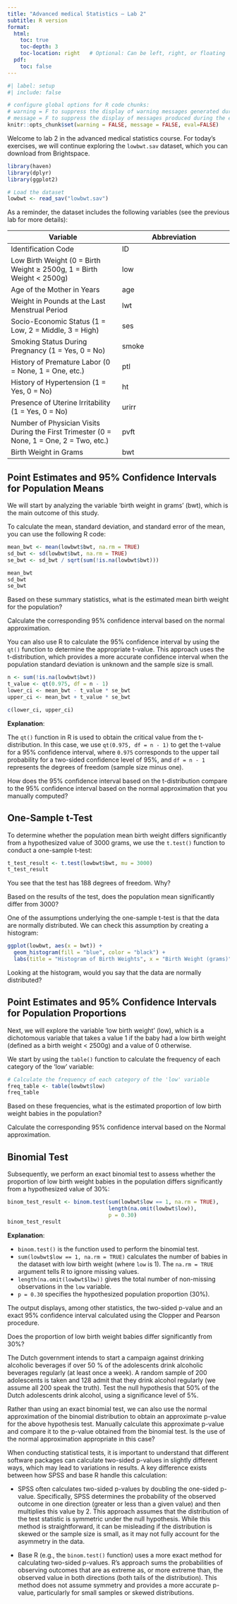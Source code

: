 ```yaml
---
title: "Advanced medical Statistics – Lab 2"
subtitle: R version
format: 
  html:
    toc: true       
    toc-depth: 3    
    toc-location: right   # Optional: Can be left, right, or floating    
  pdf:
    toc: false  
---
```


```r
#| label: setup
#| include: false

# configure global options for R code chunks:
# warning = F to suppress the display of warning messages generated during the execution of code chunks
# message = F to suppress the display of messages produced during the execution of code chunks
knitr::opts_chunk$set(warning = FALSE, message = FALSE, eval=FALSE)
```

Welcome to lab 2 in the advanced medical statistics course. For today’s exercises, we will continue exploring the `lowbwt.sav` dataset, which you can download from Brightspace. 

```r
library(haven)
library(dplyr)
library(ggplot2)

# Load the dataset
lowbwt <- read_sav("lowbwt.sav")
```

As a reminder, the dataset includes the following variables (see the previous lab for more details):

| Variable | Abbreviation |
| --- | --- |
| Identification Code | ID |
| Low Birth Weight (0 = Birth Weight ≥ 2500g, 1 = Birth Weight < 2500g) | low |
| Age of the Mother in Years | age |
| Weight in Pounds at the Last Menstrual Period | lwt |
| Socio-Economic Status (1 = Low, 2 = Middle, 3 = High) | ses |
| Smoking Status During Pregnancy (1 = Yes, 0 = No) | smoke |
| History of Premature Labor (0 = None, 1 = One, etc.) | ptl |
| History of Hypertension (1 = Yes, 0 = No) | ht |
| Presence of Uterine Irritability (1 = Yes, 0 = No) | urirr |
| Number of Physician Visits During the First Trimester (0 = None, 1 = One, 2 = Two, etc.) | pvft |
| Birth Weight in Grams | bwt |

## Point Estimates and 95% Confidence Intervals for Population Means

We will start by analyzing the variable 'birth weight in grams' (bwt), which is the main outcome of this study.

To calculate the mean, standard deviation, and standard error of the mean, you can use the following R code:

```r
mean_bwt <- mean(lowbwt$bwt, na.rm = TRUE)
sd_bwt <- sd(lowbwt$bwt, na.rm = TRUE)
se_bwt <- sd_bwt / sqrt(sum(!is.na(lowbwt$bwt)))

mean_bwt
sd_bwt
se_bwt
```

::: {.callout-important icon=false title="Question 1"}
Based on these summary statistics, what is the estimated mean birth weight for the population?
:::

::: {.callout-important icon=false title="Question 2"}
Calculate the corresponding 95% confidence interval based on the normal approximation.
:::

You can also use R to calculate the 95% confidence interval by using the `qt()` function to determine the appropriate t-value. This approach uses  the t-distribution, which provides a more accurate confidence interval when the population standard deviation is unknown and the sample size is small.

```r
n <- sum(!is.na(lowbwt$bwt))
t_value <- qt(0.975, df = n - 1)
lower_ci <- mean_bwt - t_value * se_bwt
upper_ci <- mean_bwt + t_value * se_bwt

c(lower_ci, upper_ci)
```

**Explanation**:

The `qt()` function in R is used to obtain the critical value from the t-distribution. In this case, we use `qt(0.975, df = n - 1)` to get the t-value for a 95% confidence interval, where `0.975` corresponds to the upper tail probability for a two-sided confidence level of 95%, and `df = n - 1` represents the degrees of freedom (sample size minus one).

::: {.callout-important icon=false title="Question 3"}
How does the 95% confidence interval based on the t-distribution compare to the 95% confidence interval based on the normal approximation that you manually computed?
:::

## One-Sample t-Test

To determine whether the population mean birth weight differs significantly from a hypothesized value of 3000 grams, we use the `t.test()` function to conduct a one-sample t-test: 

```r
t_test_result <- t.test(lowbwt$bwt, mu = 3000)
t_test_result
```

::: {.callout-important icon=false title="Question 4"}
You see that the test has 188 degrees of freedom. Why?
:::

::: {.callout-important icon=false title="Question 5"}
Based on the results of the test, does the population mean significantly differ from 3000?
:::

One of the assumptions underlying the one-sample t-test is that the data are normally distributed. We can check this assumption by creating a histogram:

```r
ggplot(lowbwt, aes(x = bwt)) +
  geom_histogram(fill = "blue", color = "black") +
  labs(title = "Histogram of Birth Weights", x = "Birth Weight (grams)", y = "Frequency")
```

::: {.callout-important icon=false title="Question 6"}
Looking at the histogram, would you say that the data are normally distributed?
:::

## Point Estimates and 95% Confidence Intervals for Population Proportions

Next, we will explore the variable 'low birth weight' (low), which is a dichotomous variable that takes a value 1 if the baby had a low birth weight (defined as a birth weight < 2500g) and a value of 0 otherwise.

We start by using the `table()` function to calculate the frequency of each category of the 'low' variable:

```r
# Calculate the frequency of each category of the 'low' variable
freq_table <- table(lowbwt$low)
freq_table
```

::: {.callout-important icon=false title="Question 7"}
Based on these frequencies, what is the estimated proportion of low birth weight babies in the population?
:::

::: {.callout-important icon=false title="Question 8"}
Calculate the corresponding 95% confidence interval based on the Normal approximation.
:::

## Binomial Test

Subsequently, we perform an exact binomial test to assess whether the proportion of low birth weight babies in the population differs significantly from a hypothesized value of 30%:

```r
binom_test_result <- binom.test(sum(lowbwt$low == 1, na.rm = TRUE),
                                length(na.omit(lowbwt$low)),
                                p = 0.30)
binom_test_result
```

**Explanation**:

- `binom.test()` is the function used to perform the binomial test.
- `sum(lowbwt$low == 1, na.rm = TRUE)` calculates the number of babies in the dataset with low birth weight (where `low` is 1). The `na.rm = TRUE` argument tells R to ignore missing values.
- `length(na.omit(lowbwt$lbw))` gives the total number of non-missing observations in the `low` variable.
- `p = 0.30` specifies the hypothesized population proportion (30%).

The output displays, among other statistics, the two-sided p-value and an exact 95% confidence interval calculated using the Clopper and Pearson procedure.

::: {.callout-important icon=false title="Question 9"}
Does the proportion of low birth weight babies differ significantly from 30%?
:::

::: {.callout-important icon=false title="Question 10"}
The Dutch government intends to start a campaign against drinking alcoholic beverages if over 50 % of the adolescents drink alcoholic beverages regularly (at least once a week). A random sample of 200 adolescents is taken and 128 admit that they drink alcohol regularly (we assume all 200 speak the truth). Test the null hypothesis that 50% of the Dutch adolescents drink alcohol, using a significance level of 5%.
:::

::: {.callout-important icon=false title="Question 11"}
Rather than using an exact binomial test, we can also use the normal approximation of the binomial distribution to obtain an approximate p-value for the above hypothesis test. Manually calculate this approximate p-value and compare it to the p-value obtained from the binomial test. Is the use of the normal approximation appropriate in this case?
::: 

::: {.callout-note icon=true title="Differences in Two-Sided P-Value Calculation Between SPSS and R"}
When conducting statistical tests, it is important to understand that different software packages can calculate two-sided p-values in slightly different ways, which may lead to variations in results. A key difference exists between how SPSS and base R handle this calculation:

* SPSS often calculates two-sided p-values by doubling the one-sided p-value. Specifically, SPSS determines the probability of the observed outcome in one direction (greater or less than a given value) and then multiplies this value by 2. This approach assumes that the distribution of the test statistic is symmetric under the null hypothesis. While this method is straightforward, it can be misleading if the distribution is skewed or the sample size is small, as it may not fully account for the asymmetry in the data.

* Base R (e.g., the `binom.test()` function) uses a more exact method for calculating two-sided p-values. R’s approach sums the probabilities of observing outcomes that are as extreme as, or more extreme than, the observed value in both directions (both tails of the distribution). This method does not assume symmetry and provides a more accurate p-value, particularly for small samples or skewed distributions.
:::

